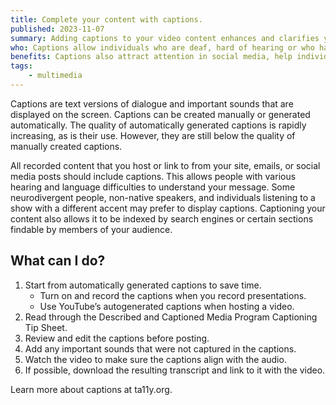 ```yaml
---
title: Complete your content with captions.
published: 2023-11-07
summary: Adding captions to your video content enhances and clarifies your message.
who: Captions allow individuals who are deaf, hard of hearing or who have difficulty processing audio to experience your multimedia content.
benefits: Captions also attract attention in social media, help individuals who have sound turned off or are in noisy environments, and make your video content searchable.
tags:
    - multimedia
---
```



Captions are text versions of dialogue and important sounds that are displayed on the screen. Captions can be created manually or generated automatically. The quality of automatically generated captions is rapidly increasing, as is their use. However, they are still below the quality of manually created captions.

All recorded content that you host or link to from your site, emails, or social media posts should include captions. This allows people with various hearing and language difficulties to understand your message. Some neurodivergent people, non-native speakers, and individuals listening to a show with a different accent may prefer to display captions. Captioning your content also allows it to be indexed by search engines or certain sections findable by members of your audience.

## What can I do?

1. Start from automatically generated captions to save time.
    - Turn on and record the captions when you record presentations.
    - Use YouTube’s autogenerated captions when hosting a video.
2. Read through the <ExternalLink inline href="https://dcmp.org/learn/225-captioning-tip-sheet">Described and Captioned Media Program Captioning Tip Sheet</ExternalLink>.
3. Review and edit the captions before posting. 
4. Add any important sounds that were not captured in the captions.
5. Watch the video to make sure the captions align with the audio.
6. If possible, download the resulting transcript and link to it with the video.

<ExternalLink inline href="https://www.ta11y.org/learning/topic?key=media.captioning">Learn more about captions</ExternalLink> at <span class="text-brand text-primary fw-bold">t<span class="fw-lighter">a11y</span>.org</span>.
